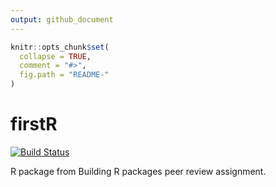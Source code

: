 ```yaml
---
output: github_document
---
```


<!-- README.md is generated from README.Rmd. Please edit that file -->

```r
knitr::opts_chunk$set(
  collapse = TRUE,
  comment = "#>",
  fig.path = "README-"
)
```


# firstR

[![Build Status](https://travis-ci.org/pabgamu/firstR.svg?branch=master)](https://travis-ci.org/pabgamu/firstR)

R package from Building R packages peer review assignment.
